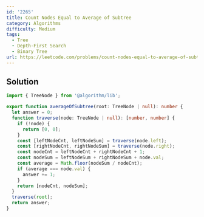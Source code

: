 ```yaml
---
id: '2265'
title: Count Nodes Equal to Average of Subtree
category: Algorithms
difficulty: Medium
tags:
  - Tree
  - Depth-First Search
  - Binary Tree
url: https://leetcode.com/problems/count-nodes-equal-to-average-of-subtree
---
```


## Solution

```typescript showLineNumbers
import { TreeNode } from '@algorithm/lib';

export function averageOfSubtree(root: TreeNode | null): number {
  let answer = 0;
  function traverse(node: TreeNode | null): [number, number] {
    if (!node) {
      return [0, 0];
    }
    const [leftNodeCnt, leftNodeSum] = traverse(node.left);
    const [rightNodeCnt, rightNodeSum] = traverse(node.right);
    const nodeCnt = leftNodeCnt + rightNodeCnt + 1;
    const nodeSum = leftNodeSum + rightNodeSum + node.val;
    const average = Math.floor(nodeSum / nodeCnt);
    if (average === node.val) {
      answer += 1;
    }
    return [nodeCnt, nodeSum];
  }
  traverse(root);
  return answer;
}
```
